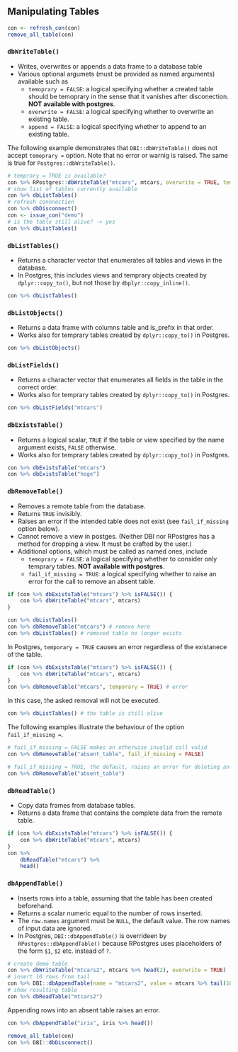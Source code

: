 ## Manipulating Tables

```r
con <- refresh_con(con)
remove_all_table(con)
```

### `dbWriteTable()`

- Writes, overwrites or appends a data frame to a database table
- Various optional argumets (must be provided as named arguments) available such as  
	- `temoprary = FALSE`: a logical specifying whether a created table should be temoprary in the sense that it vanishes after disconection. **NOT available with postgres**.
	- `overwrite = FALSE`: a logical specifying whether to overwrite an existing table.
	- `append = FALSE`: a logical specifying whether to append to an existing table.

The following example demonstrates that `DBI::dbWriteTable()` does not accept `temoprary = ` option. Note that no error or warnig is raised. The same is true for `Postgres::dbWriteTable()`.

```r
# temprary = TRUE is available?
con %>% RPostgres::dbWriteTable("mtcars", mtcars, overwrite = TRUE, temoprary = TRUE)
# show list of tables currently available
con %>% dbListTables()
# refresh connnection
con %>% dbDisconnect()
con <- issue_con("demo")
# is the table still alive? -> yes
con %>% dbListTables()
```

### `dbListTables()`

- Returns a character vector that enumerates all tables and views in the database.
- In Postgres, this includes views and temprary objects created by `dplyr::copy_to()`, but not those by `dbplyr::copy_inline()`.

```r
con %>% dbListTables()
```

### `dbListObjects()`

- Returns a data frame with columns table and is_prefix in that order.
- Works also for temprary tables created by `dplyr::copy_to()` in Postgres.

```r
con %>% dbListObjects()
```

### `dbListFields()`

- Returns a character vector that enumerates all fields in the table in the correct order.
- Works also for temprary tables created by `dplyr::copy_to()` in Postgres.

```r
con %>% dbListFields("mtcars")
```

### `dbExistsTable()`

- Returns a logical scalar, `TRUE` if the table or view specified by the name argument exists, `FALSE` otherwise.
- Works also for temprary tables created by `dplyr::copy_to()` in Postgres.

```r
con %>% dbExistsTable("mtcars")
con %>% dbExistsTable("hoge")
```

### `dbRemoveTable()`

- Removes a remote table from the database.
- Returns `TRUE` invisibly.
- Raises an error if the intended table does not exist (see `fail_if_missing` option below).
- Cannot remove a view in postges. (Neither DBI nor RPostgres has a method for dropping a view. It must be crafted by the user.)
- Additional options, which must be called as named ones, include
	- `temoprary = FALSE`: a logical specifying whether to consider only temprary tables. **NOT available with postgres**.
	- `fail_if_missing = TRUE`: a logical specifying whether to raise an error for the call to remove an absent table.

```r
if (con %>% dbExistsTable("mtcars") %>% isFALSE()) {
    con %>% dbWriteTable("mtcars", mtcars)
}

con %>% dbListTables()
con %>% dbRemoveTable("mtcars") # remove here
con %>% dbListTables() # removed table no longer exists
```

In Postgres, `temporary = TRUE` causes an error regardless of the existanece of the table.

```r
if (con %>% dbExistsTable("mtcars") %>% isFALSE()) {
    con %>% dbWriteTable("mtcars", mtcars)
}
con %>% dbRemoveTable("mtcars", temporary = TRUE) # error
```

In this case, the asked removal will not be executed.

```r
con %>% dbListTables() # the table is still alive
```

The following examples illustrate the behaviour of the option `fail_if_missing =`.

```r
# fail_if_missing = FALSE makes an otherwise invalid call valid
con %>% dbRemoveTable("absent_table", fail_if_missing = FALSE)
```
```r
# fail_if_missing = TRUE, the default, raises an error for deleting an absent table
con %>% dbRemoveTable("absent_table")
```

### `dbReadTable()`

- Copy data frames from database tables.
- Returns a data frame that contains the complete data from the remote table.

```r
if (con %>% dbExistsTable("mtcars") %>% isFALSE()) {
    con %>% dbWriteTable("mtcars", mtcars)
}
con %>%
    dbReadTable("mtcars") %>%
    head()
```

### `dbAppendTable()`

- Inserts rows into a table, assuming that the table has been created beforehand.
- Returns a scalar numeric equal to the number of rows inserted.
- The `row.names` argument must be `NULL`, the default value. The row names of input data are ignored.
- In Postgres, `DBI::dbAppendTable()` is overrideen by `RPostgres::dbAppendTable()` because RPostgres uses placeholders of the form `$1`, `$2` etc. instead of `?`.

```r
# create demo table
con %>% dbWriteTable("mtcars2", mtcars %>% head(2), overwrite = TRUE)
# insert 10 rows from tail
con %>% DBI::dbAppendTable(name = "mtcars2", value = mtcars %>% tail(10))
# show resulting table
con %>% dbReadTable("mtcars2")
```

Appending rows into an absent table raises an error.

```r
con %>% dbAppendTable("iris", iris %>% head())
```

```r
remove_all_table(con)
con %>% DBI::dbDisconnect()
```
